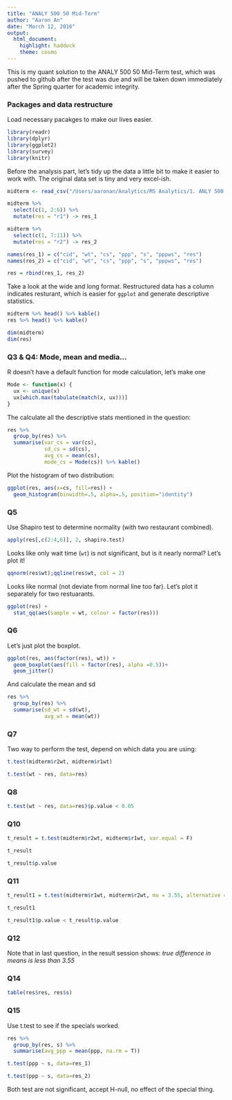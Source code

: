 ```yaml
---
title: "ANALY 500 50 Mid-Term"
author: "Aaron An"
date: "March 12, 2016"
output: 
  html_document: 
    highlight: haddock
    theme: cosmo
---
```


This is my quant solution to the ANALY 500 50 Mid-Term test, which was pushed to github after the test was due and will be taken down immediately after the Spring quarter for academic integrity. 

### Packages and data restructure

Load necessary pacakges to make our lives easier. 

```r
library(readr)
library(dplyr)
library(ggplot2)
library(survey)
library(knitr)
```

Before the analysis part, let's tidy up the data a little bit to make it easier to work with. The original data set is tiny and very excel-ish. 

```r
midterm <- read_csv("/Users/aaronan/Analytics/MS Analytics/1. ANLY 500 50/data/midterm.csv")

midterm %>% 
  select(c(1, 2:6)) %>% 
  mutate(res = "r1") -> res_1

midterm %>% 
  select(c(1, 7:11)) %>% 
  mutate(res = "r2") -> res_2

names(res_1) = c("cid", "wt", "cs", "ppp", "s", "pppws", "res")
names(res_2) = c("cid", "wt", "cs", "ppp", "s", "pppws", "res")

res = rbind(res_1, res_2)
```


Take a look at the wide and long format. Restructured data has a column indicates resturant, which is easier for `ggplot` and generate descriptive statistics. 

```r

midterm %>% head() %>% kable()
res %>% head() %>% kable()

```

```r
dim(midterm)
dim(res)
```


### Q3 & Q4: Mode, mean and media...

R doesn't have a default function for mode calculation,  let's make one

```r

Mode <- function(x) {
  ux <- unique(x)
  ux[which.max(tabulate(match(x, ux)))]
}

```

The calculate all the descriptive stats mentioned in the question:

```r

res %>% 
  group_by(res) %>% 
  summarise(var_cs = var(cs),
            sd_cs = sd(cs),
            avg_cs = mean(cs),
            mode_cs = Mode(cs)) %>% kable()

```

Plot the histogram of two distribution:

```r

ggplot(res, aes(x=cs, fill=res)) +
  geom_histogram(binwidth=.5, alpha=.5, position="identity")

```

### Q5

Use Shapiro test to determine normality (with two restaurant combined). 

```r

apply(res[,c(2:4,6)], 2, shapiro.test)

```

Looks like only wait time (`wt`) is not significant, but is it nearly normal? Let's plot it! 

```r

qqnorm(res$wt);qqline(res$wt, col = 2)

```

Looks like normal (not deviate from normal line too far). Let's plot it separately for two restuarants. 

```r

ggplot(res) + 
  stat_qq(aes(sample = wt, colour = factor(res)))

```

### Q6

Let's just plot the boxplot. 

```r

ggplot(res, aes(factor(res), wt)) +
  geom_boxplot(aes(fill = factor(res), alpha =0.5))+ 
  geom_jitter() 

```

And calculate the mean and sd

```r

res %>% 
  group_by(res) %>% 
  summarise(sd_wt = sd(wt),
            avg_wt = mean(wt))

```

### Q7

Two way to perform the test, depend on which data you are using:

```r
t.test(midterm$r2wt, midterm$r1wt)
```

```r
t.test(wt ~ res, data=res) 
```

### Q8

```r
t.test(wt ~ res, data=res)$p.value < 0.05
```

### Q10

```r

t_result = t.test(midterm$r2wt, midterm$r1wt, var.equal = F)

t_result

t_result$p.value

```

### Q11

```r

t_result1 = t.test(midterm$r1wt, midterm$r2wt, mu = 3.55, alternative = "less")

t_result1

t_result1$p.value < t_result$p.value

```

### Q12 

Note that in last question, in the result session shows: *true difference in means is less than 3.55*

### Q14 

```r

table(res$res, res$s)

```


### Q15 

Use t.test to see if the specials worked.

```r

res %>% 
  group_by(res, s) %>% 
  summarise(avg_ppp = mean(ppp, na.rm = T))

```

```r

t.test(ppp ~ s, data=res_1)

t.test(ppp ~ s, data=res_2) 

```

Both test are not significant, accept H-null, no effect of the special thing. 

